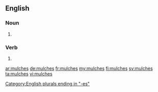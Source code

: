 ==English==

===Noun===
{{head|en|noun plural form}}

# {{plural of|mulch|lang=en}}

===Verb===
{{head|en|verb form}}

# {{en-third-person singular of|mulch}}

[[Category:English plurals ending in "-es"]]

[[ar:mulches]]
[[de:mulches]]
[[fr:mulches]]
[[my:mulches]]
[[fi:mulches]]
[[sv:mulches]]
[[ta:mulches]]
[[vi:mulches]]